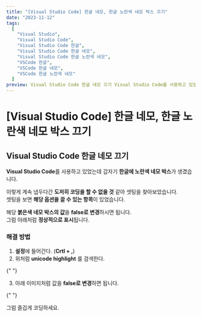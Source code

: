 ```yaml
---
title: "[Visual Studio Code] 한글 네모, 한글 노란색 네모 박스 끄기"
date: "2023-11-12"
tags:
  [
    "Visual Studio",
    "Visual Studio Code",
    "Visual Studio Code 한글",
    "Visual Studio Code 한글 네모",
    "Visual Studio Code 한글 노란색 네모",
    "VSCode 한글",
    "VSCode 한글 네모",
    "VSCode 한글 노란색 네모"
  ]
preview: Visual Studio Code 한글 네모 끄기 Visual Studio Code를 사용하고 있었는데 갑자기 한글에 노란색 네모 박스가 생겼습니다. 이렇게 계속 냅두다간 도저히 코딩을 할 수 없을 것 같아 셋팅을 찾아보았습니다. 셋팅을 보면 해당 옵션을 끌 수 있는 항목이 있었습니다. 해당 붉은색 네모 박스의 값을 false로 변경하시면 됩니다. 그럼 아래처럼 정상적으로 표시됩니다. - 해결 방법 1. 설정에 들어간다. (Crtl + ,) 2. 위처럼 unicode highlight 를 검색한다.
---
```


# [Visual Studio Code] 한글 네모, 한글 노란색 네모 박스 끄기

## Visual Studio Code 한글 네모 끄기

**Visual Studio Code**를 사용하고 있었는데 갑자기 **한글에 노란색 네모 박스**가 생겼습니다.

<PostImage
  src="https://raw.githubusercontent.com/Codiving/test/main/Images/공유/기타/한글 네모, 한글 노란색 네모 박스 끄기_1.png"
  alt="이미지1"
/>

이렇게 계속 냅두다간 **도저히 코딩을 할 수 없을 것** 같아 셋팅을 찾아보았습니다.  
셋팅을 보면 **해당 옵션을 끌 수 있는 항목**이 있었습니다.

<PostImage
  src="https://raw.githubusercontent.com/Codiving/test/main/Images/공유/기타/한글 네모, 한글 노란색 네모 박스 끄기_2.png"
  alt="이미지1"
/>

해당 **붉은색 네모 박스의 값**을 **false로 변경**하시면 됩니다.  
그럼 아래처럼 **정상적으로 표시**됩니다.

<PostImage
  src="https://raw.githubusercontent.com/Codiving/test/main/Images/공유/기타/한글 네모, 한글 노란색 네모 박스 끄기_3.png"
  alt="이미지1"
/>

### 해결 방법

1. **설정**에 들어간다. (**Crtl + ,**)
2. 위처럼 **unicode highlight** 를 검색한다.

<PostImage
  src="https://raw.githubusercontent.com/Codiving/test/main/Images/공유/기타/한글 네모, 한글 노란색 네모 박스 끄기_4.png"
  alt="이미지1"
/>{" "}

3. 아래 이미지처럼 값을 **false로 변경**하면 됩니다.

<PostImage
  src="https://raw.githubusercontent.com/Codiving/test/main/Images/공유/기타/한글 네모, 한글 노란색 네모 박스 끄기_53.png"
  alt="이미지1"
/>{" "}

그럼 즐겁게 코딩하세요.
